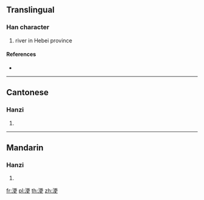 {{character info/new}}
==Translingual==

===Han character===
{{Han char|rn=85|rad=水|as=07|sn=10|four=31146|canj=EMLK}}

# river in Hebei province

====References====
* {{Han ref|kx=0624.220|dkj=17486|dj=1022.060|hdz=31619.100|uh=6D6D|ud=28013|bh=D24E|bd=53838}}

----

==Cantonese==

===Hanzi===
{{yue-hanzi|jyut=|y=gang1}}

# {{defn|lang=yue|sort=水07}}

----

==Mandarin==

===Hanzi===
{{cmn-hanzi|pin=[[gēng]] ([[geng1]]), [[lì]] ([[li4]])|wg=keng<sup>1</sup>, li<sup>4</sup>}}

# {{defn|lang=cmn|sort=水07}}

[[fr:浭]]
[[pl:浭]]
[[th:浭]]
[[zh:浭]]